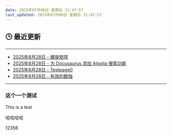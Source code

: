 ```yaml
---
date: 2025年07月06日 星期日 21:47:57
last_updated: 2025年07月06日 星期日 21:47:57
---
```


## 🕒 最近更新

---
- [2025年8月28日 - 螺旋矩阵](/blog/LeetCode54)
- [2025年8月28日 - 为 Docusaurus 添加 Algolia 搜索功能](/blog/Algolia)
- [2025年8月28日 - Testpage0](/docs/mydoc/testpage0)
- [2025年8月28日 - 有效的数独](/blog/LeetCode36)
---

<!-- 其他内容 -->


### 这个一个测试
This is a test

哈哈哈哈


12356
